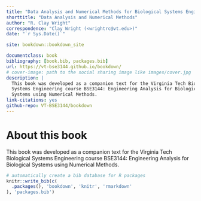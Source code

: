 ```yaml
--- 
title: "Data Analysis and Numerical Methods for Biological Systems Engineers"
shorttitle: "Data Analysis and Numerical Methods"
author: "R. Clay Wright"
correspondence: "Clay Wright (<wrightrc@vt.edu>)"
date: "`r Sys.Date()`"

site: bookdown::bookdown_site

documentclass: book
bibliography: [book.bib, packages.bib]
url: https://vt-bse3144.github.io/bookdown/
# cover-image: path to the social sharing image like images/cover.jpg
description: |
  This book was developed as a companion text for the Virginia Tech Biological
  Systems Engineering course BSE3144: Engineering Analysis for Biological 
  Systems using Numerical Methods.
link-citations: yes
github-repo: VT-BSE3144/bookdown
---
```


# About this book

This book was developed as a companion text for the Virginia Tech Biological
Systems Engineering course BSE3144: Engineering Analysis for Biological 
Systems using Numerical Methods.


```r
# automatically create a bib database for R packages
knitr::write_bib(c(
  .packages(), 'bookdown', 'knitr', 'rmarkdown'
), 'packages.bib')
```